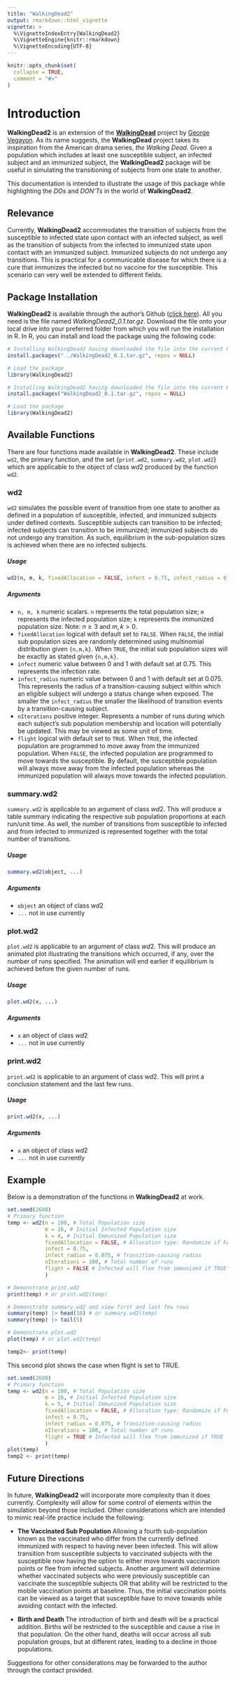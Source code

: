```yaml
---
title: "WalkingDead2"
output: rmarkdown::html_vignette
vignette: >
  %\VignetteIndexEntry{WalkingDead2}
  %\VignetteEngine{knitr::rmarkdown}
  %\VignetteEncoding{UTF-8}
---
```


```r
knitr::opts_chunk$set(
  collapse = TRUE,
  comment = "#>"
)
```

# Introduction
 **WalkingDead2** is an extension of the [**WalkingDead**](https://github.com/UofUEpiBio/PHS7045-advanced-programming/tree/main/projects/10-walking-dead) project by [George Vegayon](https://github.com/gvegayon). As its name suggests, the **WalkingDead** project takes its inspiration from the American drama series, *the Walking Dead*. Given a population which includes at least one susceptible subject, an infected subject and an immunized subject, the **WalkingDead2** package will be useful in simulating the transitioning of subjects from one state to another. 

This documentation is intended to illustrate the usage of this package while highlighting the *DOs* and *DON'Ts* in the world of **WalkingDead2**.

## Relevance
Currently, **WalkingDead2** accommodates the transition of subjects from the susceptible to infected state upon contact with an infected subject, as well as the transition of subjects from the infected to immunized state upon contact with an immunized subject. Immunized subjects do not undergo any transitions. This is practical for a communicable disease for which there is a cure that immunizes the infected but no vaccine for the susceptible. This scenario can very well be extended to different fields.

## Package Installation
**WalkingDead2** is available through the author's Github ([click here](https://github.com/Daniel-K-Addo)). All you need is the  file named *WalkingDead2_0.1.tar.gz*. Download the file onto your local drive into your preferred folder from which you will run the installation in R. In R, you can install and load the package using the following code:

```r
# Installing WalkingDead2 having downloaded the file into the current R working directory 
install.packages("../WalkingDead2_0.1.tar.gz", repos = NULL)

# Load the package
library(WalkingDead2)
```

```r
# Installing WalkingDead2 having downloaded the file into the current R working directory 
install.packages("WalkingDead2_0.1.tar.gz", repos = NULL)

# Load the package
library(WalkingDead2)
```

## Available Functions
There are four functions made available in **WalkingDead2**. These include `wd2`, the primary function, and the set {`print.wd2`, `summary.wd2`, `plot.wd2`} which are applicable to the object of class $wd2$ produced by the function `wd2`.

### wd2
`wd2` simulates the possible event of transition from one state to another as defined in a population of susceptible, infected, and immunized subjects under defined contexts. Susceptible subjects can transition to be infected; infected subjects can transition to be immunized; immunized subjects do not undergo any transition. As such, equilibrium in the sub-population sizes is achieved when there are no infected subjects.

##### Usage
```r
wd2(n, m, k, fixedAllocation = FALSE, infect = 0.75, infect_radius = 0.075, nIterations = 10, flight = TRUE)
```

##### Arguments
* `n, m, k` numeric scalars. `n` represents the total population size; `m` represents the infected population size; `k` represents the immunized population size. Note: $n \geq 3$ and ${m,k} > 0$.
* `fixedAllocation`	logical with default set to `FALSE`. When `FALSE`, the initial sub population sizes are randomly determined using multinomial distribution given `{n,m,k}`. When `TRUE`, the initial sub population sizes will be exactly as stated given `{n,m,k}`.
* `infect`	numeric value between $0$ and $1$ with default set at $0.75$. This represents the infection rate.
* `infect_radius` numeric value between $0$ and $1$  with default set at $0.075$. This represents the radius of a transition-causing subject within which an eligible subject will undergo a status change when exposed. The smaller the `infect_radius` the smaller the likelihood of transition events by a transition-causing subject.
* `nIterations`	positive integer. Represents a number of runs during which each subject's sub population membership and location will potentially be updated. This may be viewed as some unit of time.
* `flight`	logical with default set to `TRUE`. When `TRUE`, the infected population are programmed to move away from the immunized population. When `FALSE`, the infected population are programmed to move towards the susceptible. By default, the susceptible population will always move away from the infected population whereas the immunized population will always move towards the infected population.

### summary.wd2
`summary.wd2` is applicable to an argument of class $wd2$. This will produce a table summary indicating the respective sub population proportions at each run/unit time. As well, the number of transitions from susceptible to infected and from infected to immunized is represented together with the total number of transitions.

##### Usage
```r
summary.wd2(object, ...)
```

##### Arguments
* `object` an object of class $wd2$
* `...` not in use currently

### plot.wd2
`plot.wd2` is applicable to an argument of class $wd2$. This will produce an animated plot illustrating the transitions which occurred, if any, over the number of runs specified. The animation will end earlier if equilibrium is achieved before the given number of runs. 

##### Usage
```r
plot.wd2(x, ...)
```

##### Arguments
* `x` an object of class $wd2$
* `...` not in use currently

### print.wd2
`print.wd2` is applicable to an argument of class $wd2$. This will print a conclusion statement and the last few runs.

##### Usage
```r
print.wd2(x, ...)
```

##### Arguments
* `x` an object of class $wd2$
* `...` not in use currently

## Example
Below is a demonstration of the functions in **WalkingDead2** at work. 

```r
set.seed(2608)
# Primary function
temp <- wd2(n = 100, # Total Population size 
            m = 16, # Initial Infected Population size
            k = 4, # Initial Immunized Population size
            fixedAllocation = FALSE, # Allocation type: Randomize if FALSE
            infect = 0.75, 
            infect_radius = 0.075, # Transition-causing radius
            nIterations = 100, # Total number of runs
            flight = FALSE # Infected will flee from immunized if TRUE
            )

# Demonstrate print.wd2
print(temp) # or print.wd2(temp)

# Demonstrate summary.wd2 and view first and last few rows
summary(temp) |> head(10) # or summary.wd2(temp)
summary(temp) |> tail(5)

# Demonstrate plot.wd2
plot(temp) # or plot.wd2(temp)
```
```r
temp2<- print(temp)
```


This second plot shows the case when flight is set to TRUE.

```r
set.seed(2608)
# Primary function
temp <- wd2(n = 100, # Total Population size 
            m = 16, # Initial Infected Population size
            k = 5, # Initial Immunized Population size
            fixedAllocation = FALSE, # Allocation type: Randomize if FALSE
            infect = 0.75, 
            infect_radius = 0.075, # Transition-causing radius
            nIterations = 100, # Total number of runs
            flight = TRUE # Infected will flee from immunized if TRUE
            )
plot(temp)
temp2 <- print(temp)
```


## Future Directions
In future, **WalkingDead2** will incorporate more complexity than it does currently. Complexity will allow for some control of elements within the simulation beyond those included. Other considerations which are intended to mimic real-life practice include the following:

* **The Vaccinated Sub Population**
Allowing a fourth sub-population known as the vaccinated who differ from the currently defined immunized with respect to having never been infected. This will allow transition from susceptible subjects to vaccinated subjects with the susceptible now having the option to either move towards vaccination points or flee from infected subjects. Another argument will determine whether vaccinated subjects who were previously susceptible can vaccinate the susceptible subjects OR that ability will be restricted to the mobile vaccination points at baseline. Thus, the initial vaccination points can be viewed as a target that susceptible have to move towards while avoiding contact with the infected.

* **Birth and Death**
The introduction of birth and death will be a practical addition. Births will be restricted to the susceptible and cause a rise in that population. On the other hand, deaths will occur across all sub population groups, but at different rates, leading to a decline in those populations.

Suggestions for other considerations may be forwarded to the author through the contact provided.

